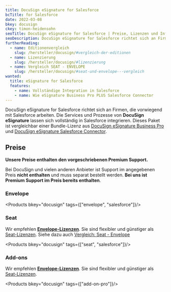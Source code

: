 ```yaml
---
title: DocuSign eSignature for Salesforce
bcTitle: for Salesforce
date: 2022-03-08
bkey: docusign
ckey: timon-heidensohn
seoTitle: DocuSign eSignature for Salesforce | Preise, Lizenzen und Informationen
seoDescription: DocuSign eSignature for Salesforce richtet sich an Firmen, die Salesforce um elektronische Signaturen erweitern möchten. Der Funktionsumfang entspricht eSignature Business Pro mit Salesforce Connector.
furtherReading:
  - name: Editionenvergleich
    slug: /hersteller/docusign/#vergleich-der-editionen
  - name: Lizenzierung
    slug: /hersteller/docusign/#lizenzierung
  - name: Vergleich SEAT - ENVELOPE
    slug: /hersteller/docusign/#seat-und-envelope---vergleich
wanted:
  title: eSignature for Salesforce
  features:
    - name: Vollständige Integration in Salesforce
    - name: Wie eSignature Business Pro PLUS Salesforce Connector
---
```


<Intro>

DocuSign eSignature for Salesforce richtet sich an Firmen, die vorwiegend mit Salesforce arbeiten. Die Services und Prozesse von **DocuSign eSignature** lassen sich vollständig in Salesforce integrieren.
Dieses Paket ist vergleichbar einer Bundle-Lizenz aus [DocuSign eSignature Business Pro](/hersteller/docusign/esignature-business-pro/) und [DocuSign eSignature Salesforce Connector](/hersteller/docusign/connectors/#salesforce).

</Intro>

<TOC />

## Preise

<Info>

**Unsere Preise enthalten den vorgeschriebenen Premium Support.**

Bei DocuSign und vielen anderen Anbieter ist Support im angegebenen Preis **nicht enthalten** und muss separat bestellt werden. **Bei uns ist Premium Support im Preis bereits enthalten**.

</Info>

### Envelope

<Products bkey="docusign" tags={["envelope", "salesforce"]}/>

### Seat

<Info>

Wir empfehlen **[Envelope-Lizenzen](/hersteller/docusign/#lizenzierung)**. Sie sind flexibler und günstiger als [Seat-Lizenzen](/hersteller/docusign/#gibt-es-weitere-lizenzierungsarten). Siehe dazu auch [Vergleich: Seat - Envelope](/hersteller/docusign/#seat-und-envelope---vergleich)

</Info>

<Products bkey="docusign" tags={["seat", "salesforce"]}/>


### Add-ons

<Info>

Wir empfehlen **[Envelope-Lizenzen](/hersteller/docusign/#lizenzierung)**. Sie sind flexibler und günstiger als [Seat-Lizenzen](/hersteller/docusign/#gibt-es-weitere-lizenzierungsarten).

</Info>

<Products bkey="docusign" tags={["add-on-pro"]}/>
